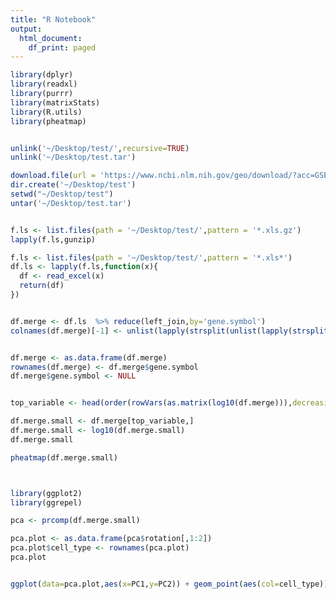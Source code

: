 ```yaml
---
title: "R Notebook"
output:
  html_document:
    df_print: paged
---
```



```r
library(dplyr)
library(readxl)
library(purrr)
library(matrixStats)
library(R.utils)
library(pheatmap)


unlink('~/Desktop/test/',recursive=TRUE)
unlink('~/Desktop/test.tar')

download.file(url = 'https://www.ncbi.nlm.nih.gov/geo/download/?acc=GSE52564&format=file',destfile='~/Desktop/test.tar')
dir.create('~/Desktop/test')
setwd("~/Desktop/test")
untar('~/Desktop/test.tar')


f.ls <- list.files(path = '~/Desktop/test/',pattern = '*.xls.gz')
lapply(f.ls,gunzip)

f.ls <- list.files(path = '~/Desktop/test/',pattern = '*.xls*')
df.ls <- lapply(f.ls,function(x){
  df <- read_excel(x)
  return(df)
})


df.merge <- df.ls  %>% reduce(left_join,by='gene.symbol')
colnames(df.merge)[-1] <- unlist(lapply(strsplit(unlist(lapply(strsplit(f.ls,'_'),'[',2)),'\\.'),'[',1))


df.merge <- as.data.frame(df.merge)
rownames(df.merge) <- df.merge$gene.symbol
df.merge$gene.symbol <- NULL


top_variable <- head(order(rowVars(as.matrix(log10(df.merge))),decreasing=TRUE),n=100)

df.merge.small <- df.merge[top_variable,]
df.merge.small <- log10(df.merge.small)
df.merge.small

pheatmap(df.merge.small)




```

```r
library(ggplot2)
library(ggrepel)

pca <- prcomp(df.merge.small)

pca.plot <- as.data.frame(pca$rotation[,1:2])
pca.plot$cell_type <- rownames(pca.plot)
pca.plot


ggplot(data=pca.plot,aes(x=PC1,y=PC2)) + geom_point(aes(col=cell_type)) + geom_text_repel(aes(label=cell_type))

```
